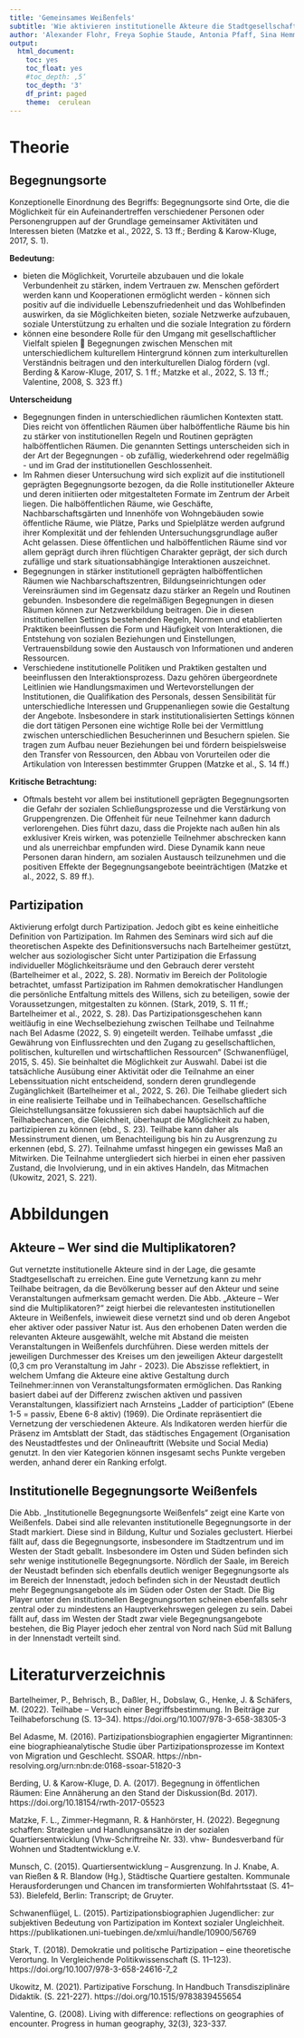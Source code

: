 ```yaml
---
title: 'Gemeinsames Weißenfels'
subtitle: 'Wie aktivieren institutionelle Akteure die Stadtgesellschaft?'
author: 'Alexander Flohr, Freya Sophie Staude, Antonia Pfaff, Sina Hemmann'
output:
  html_document:
    toc: yes
    toc_float: yes
    #toc_depth: ‚5‘
    toc_depth: '3'
    df_print: paged
    theme:  cerulean
---
```


# Theorie {.tabset .tabset-fade .tabset-pills}

## Begegnungsorte 

Konzeptionelle Einordnung des Begriffs: 
Begegnungsorte sind Orte, die die Möglichkeit für ein Aufeinandertreffen verschiedener Personen oder Personengruppen auf der Grundlage gemeinsamer Aktivitäten und Interessen bieten (Matzke et al., 2022, S. 13 ff.; Berding & Karow-Kluge, 2017, S. 1). 

**Bedeutung:**

-	bieten die Möglichkeit, Vorurteile abzubauen und die lokale Verbundenheit zu stärken, indem Vertrauen zw. Menschen gefördert werden kann und Kooperationen ermöglicht werden -	können sich positiv auf die individuelle Lebenszufriedenheit und das Wohlbefinden auswirken, da sie Möglichkeiten bieten, soziale Netzwerke aufzubauen, soziale Unterstützung zu erhalten und die soziale Integration zu fördern
-	können eine besondere Rolle für den Umgang mit gesellschaftlicher Vielfalt spielen 
 Begegnungen zwischen Menschen mit unterschiedlichem kulturellem Hintergrund können zum interkulturellen Verständnis beitragen und den interkulturellen Dialog fördern (vgl. Berding & Karow-Kluge, 2017, S. 1 ff.; Matzke et al., 2022, S. 13 ff.; Valentine, 2008, S. 323 ff.)

**Unterscheidung** 

-	Begegnungen finden in unterschiedlichen räumlichen Kontexten statt. Dies reicht von öffentlichen Räumen über halböffentliche Räume bis hin zu stärker von institutionellen Regeln und Routinen geprägten halböffentlichen Räumen. Die genannten Settings unterscheiden sich in der Art der Begegnungen - ob zufällig, wiederkehrend oder regelmäßig - und im Grad der institutionellen Geschlossenheit.
-	Im Rahmen dieser Untersuchung wird sich explizit auf die institutionell geprägten Begegnungsorte bezogen, da die Rolle institutioneller Akteure und deren initiierten oder mitgestalteten Formate im Zentrum der Arbeit liegen. Die halböffentlichen Räume, wie Geschäfte, Nachbarschaftsgärten und Innenhöfe von Wohngebäuden sowie öffentliche Räume, wie Plätze, Parks und Spielplätze werden aufgrund ihrer Komplexität und der fehlenden Untersuchungsgrundlage außer Acht gelassen. Diese öffentlichen und halböffentlichen Räume sind vor allem geprägt durch ihren flüchtigen Charakter geprägt, der sich durch zufällige und stark situationsabhängige Interaktionen auszeichnet. 
-	Begegnungen in stärker institutionell geprägten halböffentlichen Räumen wie Nachbarschaftszentren, Bildungseinrichtungen oder Vereinsräumen sind im Gegensatz dazu stärker an Regeln und Routinen gebunden. Insbesondere die regelmäßigen Begegnungen in diesen Räumen können zur Netzwerkbildung beitragen. Die in diesen institutionellen Settings bestehenden Regeln, Normen und etablierten Praktiken beeinflussen die Form und Häufigkeit von Interaktionen, die Entstehung von sozialen Beziehungen und Einstellungen, Vertrauensbildung sowie den Austausch von Informationen und anderen Ressourcen. 
-	Verschiedene institutionelle Politiken und Praktiken gestalten und beeinflussen den Interaktionsprozess. Dazu gehören übergeordnete Leitlinien wie Handlungsmaximen und Wertevorstellungen der Institutionen, die Qualifikation des Personals, dessen Sensibilität für unterschiedliche Interessen und Gruppenanliegen sowie die Gestaltung der Angebote. Insbesondere in stark institutionalisierten Settings können die dort tätigen Personen eine wichtige Rolle bei der Vermittlung zwischen unterschiedlichen Besucherinnen und Besuchern spielen. Sie tragen zum Aufbau neuer Beziehungen bei und fördern beispielsweise den Transfer von Ressourcen, den Abbau von Vorurteilen oder die Artikulation von Interessen bestimmter Gruppen (Matzke et al., S. 14 ff.)


**Kritische Betrachtung:**

-	Oftmals besteht vor allem bei institutionell geprägten Begegnungsorten die Gefahr der sozialen Schließungsprozesse und die Verstärkung von Gruppengrenzen. Die Offenheit für neue Teilnehmer kann dadurch verlorengehen. Dies führt dazu, dass die Projekte nach außen hin als exklusiver Kreis wirken, was potenzielle Teilnehmer abschrecken kann und als unerreichbar empfunden wird. Diese Dynamik kann neue Personen daran hindern, am sozialen Austausch teilzunehmen und die positiven Effekte der Begegnungsangebote beeinträchtigen (Matzke et al., 2022, S. 89 ff.).



## Partizipation {.tabset .tabset-pills}


Aktivierung erfolgt durch Partizipation. Jedoch gibt es keine einheitliche Definition von Partizipation.  Im Rahmen des Seminars wird sich auf die theoretischen Aspekte des Definitionsversuchs nach Bartelheimer gestützt, welcher aus soziologischer Sicht unter Partizipation die Erfassung individueller Möglichkeitsräume und den Gebrauch derer versteht (Bartelheimer et al., 2022, S. 28). 
Normativ im Bereich der Politologie betrachtet, umfasst Partizipation im Rahmen demokratischer Handlungen die persönliche Entfaltung mittels des Willens, sich zu beteiligen, sowie der Voraussetzungen, mitgestalten zu können. (Stark, 2019, S. 11 ff.;  Bartelheimer et al., 2022, S. 28).
Das Partizipationsgeschehen kann weitläufig in eine Wechselbeziehung zwischen Teilhabe und Teilnahme nach Bel Adasme (2022, S. 9) eingeteilt werden. Teilhabe umfasst „die Gewährung von Einflussrechten und den Zugang zu gesellschaftlichen, politischen, kulturellen und wirtschaftlichen Ressourcen“ (Schwanenflügel, 2015, S. 45). Sie beinhaltet die Möglichkeit zur Auswahl. Dabei ist die tatsächliche Ausübung einer Aktivität oder die Teilnahme an einer Lebenssituation nicht entscheidend, sondern deren grundlegende Zugänglichkeit (Bartelheimer et al., 2022, S. 26). Die Teilhabe gliedert sich in eine realisierte Teilhabe und in Teilhabechancen. Gesellschaftliche Gleichstellungsansätze fokussieren sich dabei hauptsächlich auf die Teilhabechancen, die Gleichheit, überhaupt die Möglichkeit zu haben, partizipieren zu können (ebd., S. 23). Teilhabe kann daher als Messinstrument dienen, um Benachteiligung bis hin zu Ausgrenzung zu erkennen (ebd, S. 27). Teilnahme umfasst hingegen ein gewisses Maß an Mitwirken. Die Teilnahme untergliedert sich hierbei in einen eher passiven Zustand, die Involvierung, und in ein aktives Handeln, das Mitmachen (Ukowitz, 2021, S. 221). 

# Abbildungen {.tabset .tabset-fade .tabset-pills}

## Akteure – Wer sind die Multiplikatoren? 

Gut vernetzte institutionelle Akteure sind in der Lage, die gesamte Stadtgesellschaft zu erreichen. Eine gute Vernetzung kann zu mehr Teilhabe beitragen, da die Bevölkerung besser auf den Akteur und seine Veranstaltungen aufmerksam gemacht werden. Die Abb. „Akteure – Wer sind die Multiplikatoren?“ zeigt hierbei die relevantesten institutionellen Akteure in Weißenfels, inwieweit diese vernetzt sind und ob deren Angebot eher aktiver oder passiver Natur ist. Aus den erhobenen Daten werden die relevanten Akteure ausgewählt, welche mit Abstand die meisten Veranstaltungen in Weißenfels durchführen. Diese werden mittels der jeweiligen Durchmesser des Kreises um den jeweiligen Akteur dargestellt (0,3 cm pro Veranstaltung im Jahr - 2023). Die Abszisse reflektiert, in welchem Umfang die Akteure eine aktive Gestaltung durch Teilnehmer:innen von Veranstaltungsformaten ermöglichen. Das Ranking basiert dabei auf der Differenz zwischen aktiven und passiven Veranstaltungen, klassifiziert nach Arnsteins „Ladder of particiption“ (Ebene 1-5 = passiv, Ebene 6-8 aktiv) (1969).
Die Ordinate repräsentiert die Vernetzung der verschiedenen Akteure. Als Indikatoren werden hierfür die Präsenz im Amtsblatt der Stadt, das städtisches Engagement (Organisation des Neustadtfestes und der Onlineauftritt (Website und Social Media) genutzt. In den vier Kategorien können insgesamt sechs Punkte vergeben werden, anhand derer ein Ranking erfolgt.

## Institutionelle Begegnungsorte Weißenfels

Die Abb. „Institutionelle Begegnungsorte Weißenfels“ zeigt eine Karte von Weißenfels. Dabei sind alle relevanten institutionelle Begegnungsorte in der Stadt markiert. Diese sind in Bildung, Kultur und Soziales geclustert.
Hierbei fällt auf, dass die Begegnungsorte, insbesondere im Stadtzentrum und im Westen der Stadt geballt. Insbesondere im Osten und Süden befinden sich sehr wenige institutionelle Begegnungsorte. Nördlich der Saale, im Bereich der Neustadt befinden sich ebenfalls deutlich weniger Begegnungsorte als im Bereich der Innenstadt, jedoch befinden sich in der Neustadt deutlich mehr Begegnungsangebote als im Süden oder Osten der Stadt. Die Big Player unter den institutionellen Begegnungsorten scheinen ebenfalls sehr zentral oder zu mindestens an Hauptverkehrswegen gelegen zu sein. Dabei fällt auf, dass im Westen der Stadt zwar viele Begegnungsangebote bestehen, die Big Player jedoch eher zentral von Nord nach Süd mit Ballung in der Innenstadt verteilt sind. 

# Literaturverzeichnis

Bartelheimer, P., Behrisch, B., Daßler, H., Dobslaw, G., Henke, J. & Schäfers, M. (2022). Teilhabe – Versuch einer Begriffsbestimmung. In Beiträge zur Teilhabeforschung (S. 13–34). https://doi.org/10.1007/978-3-658-38305-3

Bel Adasme, M. (2016). Partizipationsbiographien engagierter Migrantinnen: eine biographieanalytische Studie über Partizipationsprozesse im Kontext von Migration und Geschlecht. SSOAR. https://nbn-resolving.org/urn:nbn:de:0168-ssoar-51820-3  

Berding, U. & Karow-Kluge, D. A. (2017). Begegnung in öffentlichen Räumen: Eine Annäherung an den Stand der Diskussion(Bd. 2017). https://doi.org/10.18154/rwth-2017-05523

Matzke, F. L., Zimmer-Hegmann, R. & Hanhörster, H. (2022). Begegnung schaffen: Strategien und Handlungsansätze in der sozialen Quartiersentwicklung (Vhw-Schriftreihe Nr. 33). vhw- Bundesverband für Wohnen und Stadtentwicklung e.V.

Munsch, C. (2015). Quartiersentwicklung – Ausgrenzung. In J. Knabe, A. van Rießen & R. Blandow (Hg.), Städtische Quartiere gestalten. Kommunale Herausforderungen und Chancen im transformierten Wohlfahrtsstaat (S. 41–53). Bielefeld, Berlin: Transcript; de Gruyter.

Schwanenflügel, L. (2015). Partizipationsbiographien Jugendlicher: zur subjektiven Bedeutung von Partizipation im Kontext sozialer Ungleichheit. https://publikationen.uni-tuebingen.de/xmlui/handle/10900/56769  

Stark, T. (2018). Demokratie und politische Partizipation – eine theoretische Verortung. In Vergleichende Politikwissenschaft (S. 11–123). https://doi.org/10.1007/978-3-658-24616-7_2 

Ukowitz, M. (2021). Partizipative Forschung. In Handbuch Transdisziplinäre Didaktik. (S. 221-227). https://doi.org/10.1515/9783839455654 

Valentine, G. (2008). Living with difference: reflections on geographies of encounter. Progress in human geography, 32(3), 323-337.




